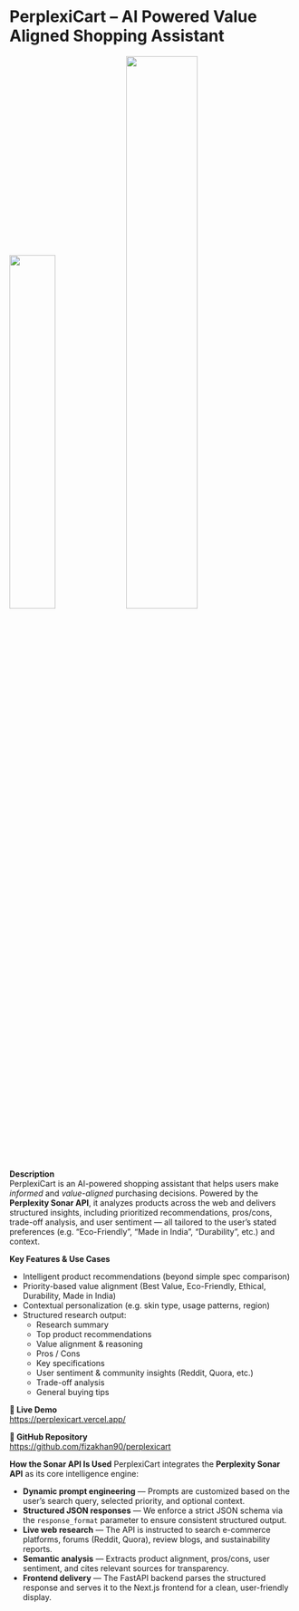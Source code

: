 # PerplexiCart – AI Powered Value Aligned Shopping Assistant

<p>
  <img src="https://ucarecdn.com/064a61a4-86a3-42e1-a52e-4dd8cbba3adc/perplexicart.jpg" width="40%" />
  <img src="https://ucarecdn.com/6489c8df-4e6c-48eb-91fd-e4b9b75e7528/perplexicart1.jpg" width="50%" />
</p>

**Description**  
PerplexiCart is an AI-powered shopping assistant that helps users make *informed* and *value-aligned* purchasing decisions. Powered by the **Perplexity Sonar API**, it analyzes products across the web and delivers structured insights, including prioritized recommendations, pros/cons, trade-off analysis, and user sentiment — all tailored to the user’s stated preferences (e.g. “Eco-Friendly”, “Made in India”, “Durability”, etc.) and context.

**Key Features & Use Cases**
-  Intelligent product recommendations (beyond simple spec comparison)
- Priority-based value alignment (Best Value, Eco-Friendly, Ethical, Durability, Made in India)
-  Contextual personalization (e.g. skin type, usage patterns, region)
- Structured research output:
  - Research summary  
  - Top product recommendations  
  - Value alignment & reasoning  
  - Pros / Cons  
  - Key specifications  
  - User sentiment & community insights (Reddit, Quora, etc.)  
  - Trade-off analysis  
  - General buying tips  

**🔗 Live Demo**  
https://perplexicart.vercel.app/

**📂 GitHub Repository**  
https://github.com/fizakhan90/perplexicart

**How the Sonar API Is Used**
PerplexiCart integrates the **Perplexity Sonar API** as its core intelligence engine:

-  **Dynamic prompt engineering** — Prompts are customized based on the user’s search query, selected priority, and optional context.
-  **Structured JSON responses** — We enforce a strict JSON schema via the `response_format` parameter to ensure consistent structured output.
- **Live web research** — The API is instructed to search e-commerce platforms, forums (Reddit, Quora), review blogs, and sustainability reports.
- **Semantic analysis** — Extracts product alignment, pros/cons, user sentiment, and cites relevant sources for transparency.
-  **Frontend delivery** — The FastAPI backend parses the structured response and serves it to the Next.js frontend for a clean, user-friendly display.

